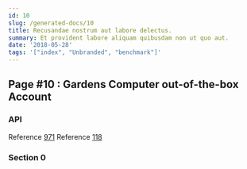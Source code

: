 ```yaml
---
id: 10
slug: /generated-docs/10
title: Recusandae nostrum aut labore delectus.
summary: Et provident labore aliquam quibusdam non ut quo aut.
date: '2018-05-28'
tags: '["index", "Unbranded", "benchmark"]'
---
```


## Page #10 : Gardens Computer out-of-the-box Account
### API



Reference [971](/generated-docs/971)
Reference [118](/generated-docs/118)


### Section 0

